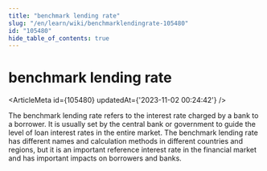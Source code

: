 ```yaml
---
title: "benchmark lending rate"
slug: "/en/learn/wiki/benchmarklendingrate-105480"
id: "105480"
hide_table_of_contents: true
---
```



# benchmark lending rate

<ArticleMeta id={105480} updatedAt={'2023-11-02 00:24:42'} />
<div className='border-solid border-b border-t-0 my-4 border-[var(--ifm-color-gray-300)]' />

The benchmark lending rate refers to the interest rate charged by a bank to a borrower. It is usually set by the central bank or government to guide the level of loan interest rates in the entire market. The benchmark lending rate has different names and calculation methods in different countries and regions, but it is an important reference interest rate in the financial market and has important impacts on borrowers and banks.
